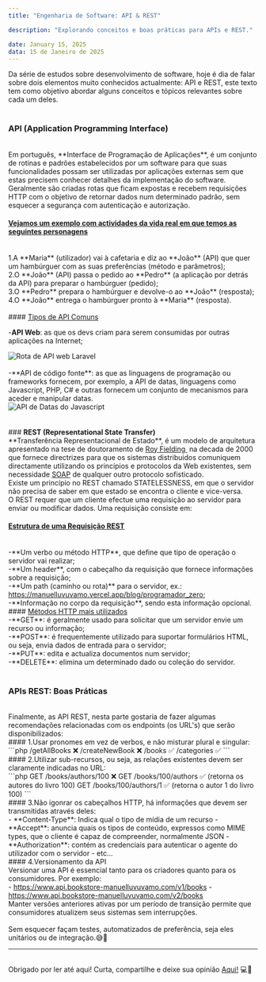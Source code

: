 ```yaml
---
title: "Engenharia de Software: API & REST"

description: "Explorando conceitos e boas práticas para APIs e REST."

date: January 15, 2025
data: 15 de Janeiro de 2025
---
```


<span className="text-justify">
Da série de estudos sobre desenvolvimento de software, hoje é dia de falar sobre dois elementos muito conhecidos actualmente: API e REST, este texto tem como objetivo abordar alguns conceitos e tópicos relevantes sobre cada um deles.
</span>
<br/><br/>

### <span className="text-xl"> <b>API (Application Programming Interface)</b> </span>
<br/>

<span className="text-justify">
Em português, **Interface de Programação de Aplicações**, é um conjunto de rotinas e padrões estabelecidos por um software para que suas funcionalidades possam ser utilizadas por aplicações externas sem que estas precisem conhecer detalhes da implementação do software. Geralmente são criadas rotas que ficam expostas e recebem requisições HTTP com o objetivo de retornar dados num determinado padrão, sem esquecer a segurança com autenticação e autorização.
</span>
<br/>

#### <u>Vejamos um exemplo com actividades da vida real em que temos as seguintes personagens</u>
<br/>

<span className="text-justify">
1.A **Maria** (utilizador) vai à cafetaria e diz ao **João** (API) que quer um hambúrguer com as suas preferências (método e parâmetros);<br/>
2.O **João** (API) passa o pedido ao **Pedro** (a aplicação por detrás da API) para preparar o hambúrguer (pedido);<br/>
3.O **Pedro** prepara o hambúrguer e devolve-o ao **João** (resposta);<br/>
4.O **João** entrega o hambúrguer pronto à **Maria** (resposta).<br/>
</span>
<br/>
#### <u>Tipos de API Comuns</u>
<br/>

-**API Web**: as que os devs criam para serem consumidas por outras aplicações na Internet;<br/>
<div className="flex flex-col items-center justify-center">
<Image
  src="/img/APIWeb.png"
  alt="Rota de API web Laravel"
  width={1000}
  height={60}
/>
</div>
<br/>
<span className="text-justify">
-**API de código fonte**: as que as linguagens de programação ou frameworks fornecem, por exemplo, a API de datas, linguagens como Javascript, PHP, C# e outras fornecem um conjunto de mecanismos para aceder e manipular datas.
</span>
<br/>
<div className="flex flex-col items-center justify-center">
<Image
  src="/img/APIData.png"
  alt="API de Datas do Javascript"
  width={500}
  height={60}
/>
</div>
<br/><br/>
### <span className="text-xl"> <b>REST (Representational State Transfer)</b> </span>
<br/>

<span className="text-justify">
**Transferência Representacional de Estado**, é um modelo de arquitetura apresentado na tese de doutoramento de <a href="https://en.wikipedia.org/wiki/Roy_Fielding" className="border-b transition-all text-gray-500 duration-500 hover:border-gray-500" target="_blank">Roy Fielding </a> na decada de 2000 que fornece directrizes para que os sistemas distribuidos comuniquem directamente utilizando  os princípios e protocolos da Web existentes, sem necessidade <a href="https://pt.wikipedia.org/wiki/SOAP" className="border-b transition-all text-gray-500 duration-500 hover:border-gray-500" target="_blank">SOAP</a> de qualquer outro protocolo sofisticado.
<br/>
Existe um princípio no REST chamado STATELESSNESS, em que o servidor não precisa de saber em que estado se encontra o cliente e vice-versa. 
<br/>
O REST requer que um cliente efectue uma requisição ao servidor para enviar ou modificar dados. Uma requisição consiste em:
</span>
<br/>

#### <u>Estrutura de uma Requisição REST</u>
<br/>
<span className="text-justify">
-**Um verbo ou método HTTP**, que define que tipo de operação o servidor vai realizar;<br/>
-**Um header**, com o cabeçalho da requisição que fornece informações sobre a requisição;<br/>
-**Um path (caminho ou rota)** para o servidor, ex.: <a href="https://manuelluvuvamo.vercel.app/blog/programador_zero" className="border-b transition-all text-gray-500 duration-500 hover:border-gray-500" target="_blank">https://manuelluvuvamo.vercel.app/blog/programador_zero</a>;<br/>
-**Informação no corpo da requisição**, sendo esta informação opcional.
</span>

<br/>
#### <u>Métodos HTTP mais utilizados</u>
<br/>
<span className="text-justify">
-**GET**: é geralmente usado para solicitar que um servidor envie um recurso ou informação;<br/>
-**POST**: é frequentemente utilizado para suportar formulários HTML, ou seja, envia dados de entrada para o servidor;<br/>
-**PUT**: edita e actualiza documentos num servidor;<br/>
-**DELETE**: elimina um determinado dado ou coleção do servidor.
</span>
<br/>
<br/>

### <span className="text-xl"> <b>APIs REST: Boas Práticas</b> </span>
<br/>
<span className="text-justify">
Finalmente, as API REST, nesta parte gostaria de fazer algumas recomendações relacionadas com os endpoints (os URL's) que serão disponibilizados:
</span>
<br/>
#### 1.Usar pronomes em vez de verbos, e não misturar plural e singular:
<br/>
```php 
   /getAllBooks ❌
   /createNewBook ❌
   /books ✅
   /categories ✅
```

<br/>
#### 2.Utilizar sub-recursos, ou seja, as relações existentes devem ser claramente indicadas no URL:
<br/>
```php
   GET /books/authors/100 ❌
   GET /books/100/authors ✅ (retorna os autores do livro 100)
   GET /books/100/authors/1 ✅ (retorna o autor 1 do livro 100)
```
<br/>
<span className="text-justify">
#### 3.Não igonrar os cabeçalhos HTTP, há informações que devem ser transmitidas através deles:
<br/>
- **Content-Type**: Indica qual o tipo de mídia de um recurso
- **Accept**: anuncia quais os tipos de conteúdo, expressos como MIME types, que o cliente é capaz de compreender, normalmente JSON
- **Authorization**: contém as credenciais para autenticar o agente do utilizador com o servidor
- etc...
</span>
<br/>
#### 4.Versionamento da API
<br/>
Versionar uma API é essencial tanto para os criadores quanto para os consumidores. Por exemplo:
<br/>
- <a href="https://www.api.bookstore-manuelluvuvamo.com/v1/books" className="border-b transition-all text-gray-500 duration-500 hover:border-gray-500" target="_blank">https://www.api.bookstore-manuelluvuvamo.com/v1/books</a>
- <a href="https://www.api.bookstore-manuelluvuvamo.com/v2/books" className="border-b transition-all text-gray-500 duration-500 hover:border-gray-500" target="_blank">https://www.api.bookstore-manuelluvuvamo.com/v2/books</a>
<br/>
<span className="text-justify">
Manter versões anteriores ativas por um período de transição permite que consumidores atualizem seus sistemas sem interrupções.
</span>
<br/><br/>
Sem esquecer façam testes, automatizados de preferência, seja eles unitários ou de integração.😅🐞

---
<br/>
Obrigado por ler até aqui! Curta, compartilhe e deixe sua opinião <a href="https://manuelluvuvamo.vercel.app/contact" className="border-b transition-all text-gray-500 duration-500 hover:border-gray-500" target="_blank">Aqui!</a> 💻🚀
